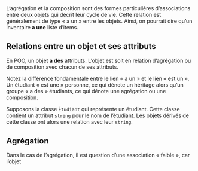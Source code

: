 ## 

L'agrégation et la composition sont des formes particulières d'associations entre deux objets qui décrit leur cycle de vie. Cette relation est généralement de type « a un » entre les objets. Ainsi, on pourrait dire qu'un inventaire **a une** liste d'items. 

## Relations entre un objet et ses attributs
En POO, un objet **a des** attributs. L'objet est soit en relation d'agrégation ou de composition avec chacun de ses attributs.

Notez la différence fondamentale entre le lien « a un » et le lien « est un ». Un étudiant « est une » personne, ce qui dénote un héritage alors qu'un groupe « a des » étudiants, ce qui dénote une agrégation ou une composition.

Supposons la classe `Étudiant` qui représente un étudiant. Cette classe contient un attribut `string` pour le nom de l'étudiant. Les objets dérivés de cette classe ont alors une relation avec leur `string`.

## Agrégation
Dans le cas de l'agrégation, il est question d'une association « faible », car l'objet 
